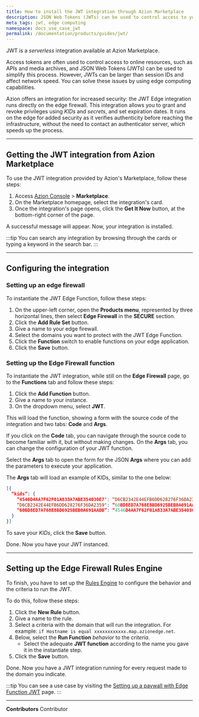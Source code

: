 ```yaml
---
title: How to install the JWT integration through Azion Marketplace
description: JSON Web Tokens (JWTs) can be used to control access to your online resources.
meta_tags: jwt, edge computing
namespace: docs_use_case_jwt
permalink: /documentation/products/guides/jwt/
---
```


JWT is a *serverless* integration available at Azion Marketplace.

Access tokens are often used to control access to online resources, such as APIs and media archives, and JSON Web Tokens (JWTs) can be used to simplify this process. However, JWTs can be larger than session IDs and affect network speed. You can solve these issues by using edge computing capabilities. 

Azion offers an integration for increased security: the JWT Edge integration runs directly on the edge firewall. This integration allows you to grant and revoke privileges using *KIDs* and *secrets*, and set expiration dates. It runs on the edge for added security as it verifies authenticity before reaching the infrastructure, without the need to contact an authenticator server, which speeds up the process.

---

## Getting the JWT integration from Azion Marketplace

To use the JWT integration provided by Azion's Marketplace, follow these steps:

1. Access [Azion Console](/en/documentation/products/guides/how-to-access-rtm/) > **Marketplace**.
2. On the Marketplace homepage, select the integration's card.
3. Once the integration's page opens, click the **Get It Now** button, at the bottom-right corner of the page.

A successful message will appear. Now, your integration is installed.

:::tip
You can search any integration by browsing through the cards or typing a keyword in the search bar.
:::

---

## Configuring the integration

### Setting up an edge firewall

To instantiate the JWT Edge Function, follow these steps:

1. On the upper-left corner, open the **Products menu**, represented by three horizontal lines, then select **Edge Firewall** in the **SECURE** section.
2. Click the **Add Rule Set** button.
3. Give a name to your edge firewall.
4. Select the domains you want to protect with the JWT Edge Function.
5. Click the **Function** switch to enable functions on your edge application.
6. Click the **Save** button.

### Setting up the Edge Firewall function

To instantiate the JWT integration, while still on the **Edge Firewall** page, go to the **Functions** tab and follow these steps:

1. Click the **Add Function** button.
2. Give a name to your instance.
3. On the dropdown menu, select **JWT**.

This will load the function, showing a form with the source code of the integration and two tabs: **Code** and **Args**.

If you click on the **Code** tab, you can navigate through the source code to become familiar with it, but without making changes. On the **Args** tab, you can change the configuration of your JWT function.

Select the **Args** tab to open the form for the JSON **Args** where you can add the parameters to execute your application.

The **Args** tab will load an example of KIDs, similar to the one below:

```json
[{
  “kids”: {
    “4546D4AA7F62F01A833A7ABE354030E7": “D6CB2342E44EFB6DD628276F36DA2359”,
    “D6CB2342E44EFB6DD628276F36DA2359": “60BD8ED7A768E8BD6925BEB0A691AADB”,
    “60BD8ED7A768E8BD6925BEB0A691AADB”: “4546D4AA7F62F01A833A7ABE354030E7”
  }
}]
```

To save your *KIDs*, click the **Save** button.

Done. Now you have your JWT instanced. 

---

## Setting up the Edge Firewall Rules Engine

To finish, you have to set up the [Rules Engine](/en/documentation/products/secure/edge-firewall/rules-engine/) to configure the behavior and the criteria to run the JWT.

To do this, follow these steps:

1. Click the **New Rule** button.
2. Give a name to the rule.
3. Select a criteria with the domain that will run the integration. For example: `if Hostname is equal xxxxxxxxxxxx.map.azionedge.net`.
4. Below, select the **Run Function** *behavior* to the *criteria*.
    - Select the adequate **JWT function** according to the name you gave it in the instantiate step.
5. Click the **Save** button.

Done. Now you have a JWT integration running for every request made to the domain you indicate.

:::tip
You can see a use case by visiting the [Setting up a paywall with Edge Function JWT](/en/documentation/products/guides/paywall-edge-function-jwt/) page.
:::


---


**Contributors** <ContributorList>Contributor</ContributorList>
